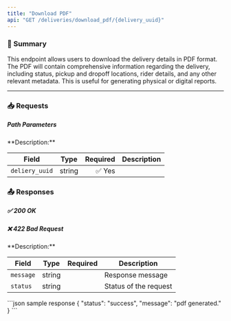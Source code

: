 ```yaml
---
title: "Download PDF"
api: "GET /deliveries/download_pdf/{delivery_uuid}"
---
```


### 📝 Summary

This endpoint allows users to download the delivery details in PDF format. The PDF will contain comprehensive information regarding the delivery, including status, pickup and dropoff locations, rider details, and any other relevant metadata. This is useful for generating physical or digital reports.

---

### 📥 Requests
##### Path Parameters
<Expandable>
**Description:** 

| **Field**   | **Type** | **Required** | **Description**          |
|-------------|----------|-------------:|---------------------------|
| `deliery_uuid`   | string   | ✅ Yes       |          |
</Expandable>


### 📤 Responses

##### ✅ 200 OK
##### ❌ 422 Bad Request

<Expandable>
**Description:** 

| **Field**   | **Type** | **Required** | **Description**          |
|-------------|----------|-------------:|---------------------------|
| `message`   | string   |        | Response message          |
| `status`    | string   |       | Status of the request     |
</Expandable>

<ResponseExample>
    ```json sample response
    {
    "status": "success",
    "message": "pdf generated."
}
    ```
</ResponseExample>

